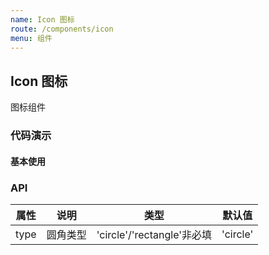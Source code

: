 ```yaml
---
name: Icon 图标
route: /components/icon
menu: 组件
---
```




## Icon 图标

图标组件

### 代码演示

#### 基本使用

<CodeBox code={BasicDemoCode} title="基本用法" desc="icon组件基本用法">
  <BasicDemo></BasicDemo>
</CodeBox>


### API

| 属性 | 说明 | 类型 | 默认值 |
| ---- | ---- | ---- | ------ |
| type | 圆角类型 | 'circle'/'rectangle'非必填 | 'circle' |
